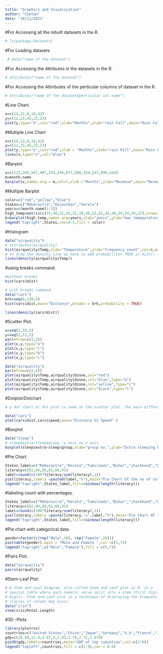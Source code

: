---
title: "Graphics and Visualization"
author: "Chetan"
date: "10/11/2021"
---
#For Accessing all the inbuilt datasets in the R.
```{r}
# ls(package:datasets) 
```

#For Loading datasets
```{r}
 # data("name of the dataset") 

```

#For Accessing  the Attributes in the datasets in the R.
```{r}
# attributes("name of the dataset")

```

#For Accessing the Attiributes of the perticular columns of dataset in the R.
```{r}
# attributes("name of the dataset$perticular col name") 

```

#Line Chart.
```{r}
x=c(14,22,8,19,42)
y=c(12,23,45,23,23)
plot(y,type="o",col="red",xlab="Months",ylab="rain Fall",main="Rain Fall Chart")


```

#Multiple Line Chart
```{r}
x=c(14,22,8,19,42)
y=c(12,23,45,23,23)
plot(y,type="o",col="red",xlab = "Months",ylab="rain Fall",main="Rain Fall chart")
lines(x,type="o",col="blue")

```
#Barplot
```{r}
x=c(122,345,567,987,234,546,677,980,334,147,890,444)
m=month.name
barplot(x,names.arg = m,col=7,xlab ="Months",ylab="Revenue",main="Revenue Vs Months")

```
#Multiple Barplot
```{r}
color=c("red","yellow","blue")
States=c("Maharastra","Rajasthan","kerala")
years=c(month.name[1:5])
high_temp=matrix(c(35,40,31,43,51,39,48,52,42,45,48,39,34,39,37),nrow=3)
b=barplot(high_temp,names.arg=years,xlab="years",ylab="max temeparature",main="Max temp of the states 2015-2021",col=color)
legend("topright",States,cex=0.5,fill = color)


```
#Histogram
```{r}
data("airquality")
# attributes(airquality)
hist(airquality$Temp,xlab="Temperature",ylab="frequency count",col=6,main="Histogram of temperature in airqulality dataset",probability = TRUE)
# to draw the density line we have to add probability= TRUE in hist() function.
lines(density(airquality$Temp))
```
#using breaks command.
```{r}
#without breaks
hist(cars$dist)
```


```{r}
# with breaks command
data("cars")
brk=seq(0,120,5)
hist(cars$dist,main="Distance",breaks = brk,probability = TRUE)

lines(density(cars$dist))
```
#Scatter Plot.

```{r}
x=seq(1,50,5)
y=seq(2,51,5)
par(mfrow=c(2,2))
plot(x,y,type="o")
plot(x,y,type="l")
plot(x,y,type="b")
plot(x,y,type="c")
```

```{r}
data("airquality")
par(mfrow=c(2,2))
plot(airquality$Temp,airquality$Ozone,col="red")
plot(airquality$Temp,airquality$Ozone,col="blue",type="b")
plot(airquality$Temp,airquality$Ozone,col="yellow",type="c")
plot(airquality$Temp,airquality$Ozone,col="black",type="l")


```
#Dotplot/Dotchart
```{r}
# a dot chart or dot plot is same as the scatter plot. the main difference is that the dot plot in R displays the index(each category) in vertical axis and the corresponding value in the horizontal axis.
```

```{r}
data("cars")
plot(cars$dist,cars$speed,main="Distance Vs Speed" )

```

#Boxplot
```{r}
data("sleep")
# sleep$extra~sleep$group :y axis on x axis
boxplot(sleep$extra~sleep$group,xlab="group no.",ylab="Extra sleeping hours",main="boxplot comparing Numetical data with categorical data")

```
#Pie Chart.
```{r}

States_label=c("Maharastra","Kerala","Tamilnadu","Bihar","jharkhand","Lakshdweep")
literacy=c(82,94,80,61,66,91)
label=round(c(100*literacy/sum(literacy),1))
pie(literacy,labels =paste0(label,"%"),main="Pie Chart Of the no of college of States",col=rainbow(length(literacy)))
legend("topright",States_label,fill=rainbow(length(literacy)))

```
#labeling count with percentages.
```{r}
States_label=c("Maharastra","Kerala","Tamilnadu","Bihar","jharkhand","Lakshdweep")
literacy=c(82,94,80,61,66,91)
label=round(c(100*literacy/sum(literacy),1))
pie(literacy,labels =paste(literacy,"=",label,"%"),main="Pie Chart Of the no of college of States",col=rainbow(length(literacy)))
legend("topright",States_label,fill=rainbow(length(literacy)))
```
#Pie chart with categorical data.
```{r}
gender=factor(c(rep("Male",10), rep("Female",20)))
pie(table(gender),main = "Male and Female ",col =c(5,7))
legend("topright",c("Male","Famale"),fill = c(5,7))

```
#Pairs Plot.
```{r}
data("airquality")
pairs(airquality)
```
#Stem-Leaf Plot:
```{r}
# A Stem and Leaf Diagram, also called Stem and Leaf plot in R, is a 
# special table where each numeric value split into a stem (First digit(s) ) and a leaf (last 
# Digit). Stem and Leaf plot is a technique of displaying the frequencies with which some 
# classes of values may occur.
data("iris")
stem(iris$Petal.Length)

```
#3D -Plots
```{r}
library(plotrix)
countries=c("United States","China","Japan","Germany","U.k","France","India","Italy")
gdp=c(20.49,13.4,4.97,4,2.83,2.78,2.72,2.070)
pie3D(gdp,labels=countries,main="GDP of top coounties",col=c(2:9))
legend("topleft",countries,fill = c(2:9),cex = 0.6)


```

